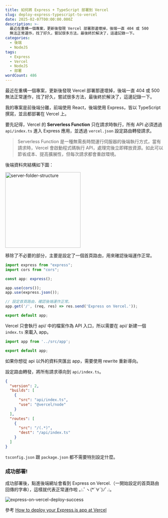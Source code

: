 ```yaml
---
title: 如何將 Express + TypeScript 部署到 Vercel
slug: deploy-express-typescript-to-vercel
date: 2025-02-07T00:00:00.000Z
description: >-
  最近在重構一個專案，更新後發現 Vercel 部署那邊壞掉，後端一直 404 或 500
  無法正常運作，找了好久，嘗試很多方法，最後終於解決了，這邊記錄一下。
categories:
  - 後端
  - NodeJS
tags:
  - Express
  - Vercel
  - NodeJS
  - 部署
wordCount: 486
---
```


最近在重構一個專案，更新後發現 Vercel 部署那邊壞掉，後端一直 404 或 500 無法正常運作，找了好久，嘗試很多方法，最後終於解決了，這邊記錄一下。

我的專案是前後端分離，前端使用 React，後端使用 Express，皆以 TypeScript 撰寫，並且都部署在 Vercel 上。

要先記得，Vercel 的 **Serverless Function** 只在請求時執行，所有 API 必須透過 `api/index.ts` 進入 Express 應用，並透過 `vercel.json` 設定路由轉發請求。

> Serverless Function 是一種無需長時間運行伺服器的後端執行方式，當有請求時，Vercel 會啟動程式碼執行 API，處理完後立即釋放資源。如此可以節省成本、提高擴展性，但每次請求都會重啟環境。

後端資料夾結構如下圖：

<Image
  src='/posts/deploy-express-typescript-to-vercel/server-folder-structure.png'
  alt='server-folder-structure'
  width='240px'
/>

移除了不必要的部分，主要是設定了一個首頁路由，用來確認後端運作正常。

```typescript title="app.ts"
import express from "express";
import cors from "cors";

const app: express();

app.use(cors());
app.use(express.json());

// 設定首頁路由，確認後端運作正常。
app.get('/', (req, res) => res.send('Express on Vercel.'));

export default app;
```

Vercel 只會執行 api/ 中的檔案作為 API 入口，所以需要在 api/ 新建一個 `index.ts` 來載入 app。

```typescript title="api/index.ts"
import app from '../src/app';

export default app;
```

如果你想從 api 以外的資料夾匯出 app，需要使用 rewrite 重新導向。

設定路由轉發，將所有請求導向到 `api/index.ts`。

```json title="vercel.json"
{
  "version": 2,
  "builds": [
    {
      "src": "api/index.ts",
      "use": "@vercel/node"
    }
  ],
  "routes": [
    {
      "src": "/(.*)",
      "dest": "/api/index.ts"
    }
  ]
}
```

`tsconfig.json` 跟 `package.json` 都不需要特別設定什麼。

### 成功部署!

成功部署後，點進後端網址會看到 Express on Vercel.（一開始設定的首頁路由回傳的字串），這樣就代表正常運作啦 ｡:.ﾟヽ(\*´∀`)ﾉﾟ.:｡

<Image
  src='/posts/deploy-express-typescript-to-vercel/express-on-vercel-deploy-success.png'
  alt='express-on-vercel-deploy-success'
/>

參考 [How to deploy your Express.js app at Vercel](https://ziadab.medium.com/how-to-deploy-your-express-js-app-at-vercel-0e0c104d8386)
